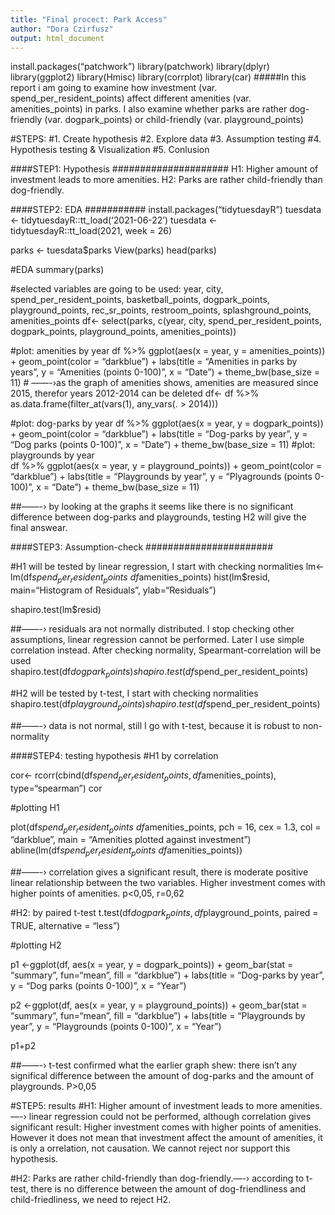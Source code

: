 ```yaml
---
title: "Final procect: Park Access"
author: "Dora Czirfusz"
output: html_document
---
```

install.packages("patchwork")
library(patchwork)
library(dplyr)
library(ggplot2)
library(Hmisc)
library(corrplot)
library(car)
#####In this report i am going to examine how investment (var. spend_per_resident_points) affect different amenities  (var. amenities_points) in parks. I also examine whether parks are rather dog-friendly (var. dogpark_points) or child-friendly (var. playground_points)

#STEPS:
  #1. Create hypothesis
  #2. Explore data
  #3. Assumption testing
  #4. Hypothesis testing & Visualization
  #5. Conlusion
  
####STEP1: Hypothesis
#####################
H1: Higher amount of investment leads to more amenities.
H2: Parks are rather child-friendly than dog-friendly.

####STEP2: EDA
###########
install.packages("tidytuesdayR")
tuesdata <- tidytuesdayR::tt_load('2021-06-22')
tuesdata <- tidytuesdayR::tt_load(2021, week = 26)

parks <- tuesdata$parks
View(parks)
head(parks)

#EDA
summary(parks)

#selected variables are going to be used: year, city, spend_per_resident_points, basketball_points, dogpark_points, playground_points, rec_sr_points, restroom_points, splashground_points, amenities_points
df<- select(parks, c(year, city, spend_per_resident_points, dogpark_points, playground_points,  amenities_points))

#plot: amenities by year
df %>%
ggplot(aes(x = year, y = amenities_points)) +
      geom_point(color = "darkblue") +
      labs(title = "Amenities in parks by years",
           y = "Amenities (points 0-100)",
           x = "Date") + theme_bw(base_size = 11)
# -------›as the graph of amenities shows, amenities are measured since 2015, therefor years 2012-2014 can be deleted
df<- df %>% as.data.frame(filter_at(vars(1), any_vars(. > 2014)))


#plot: dog-parks by year
df %>%
ggplot(aes(x = year, y = dogpark_points)) +
      geom_point(color = "darkblue") +
      labs(title = "Dog-parks by year",
           y = "Dog parks (points 0-100)",
           x = "Date") + theme_bw(base_size = 11)
#plot: playgrounds by year         
df %>%
ggplot(aes(x = year, y = playground_points)) +
      geom_point(color = "darkblue") +
      labs(title = "Playgrounds by year",
           y = "Plyagrounds (points 0-100)",
           x = "Date") + theme_bw(base_size = 11)
           

##-------› by looking at the graphs it seems like there is no significant difference between dog-parks and playgrounds, testing H2 will give the final answear.

####STEP3: Assumption-check
#######################

#H1 will be tested by linear regression, I start with checking normalities
lm<- lm(df$spend_per_resident_points ~ df$amenities_points)
hist(lm$resid, main="Histogram of Residuals",
 ylab="Residuals")
 
shapiro.test(lm$resid)

##-------› residuals ara not normally distributed. I stop checking other assumptions, linear regression cannot be performed. Later I use simple correlation instead. After checking normality, Spearmant-correlation will be used
shapiro.test(df$dogpark_points)
shapiro.test(df$spend_per_resident_points)

#H2 will be tested by t-test, I start with checking normalities
shapiro.test(df$playground_points)
shapiro.test(df$spend_per_resident_points)

##-------› data is not normal, still I go with t-test, because it is robust to non-normality 

####STEP4: testing hypothesis
#H1 by correlation

cor<- rcorr(cbind(df$spend_per_resident_points, df$amenities_points), type="spearman")
cor

#plotting H1

plot(df$spend_per_resident_points ~ df$amenities_points, pch = 16, cex = 1.3, col = "darkblue", main = "Amenities plotted against investment")
abline(lm(df$spend_per_resident_points ~ df$amenities_points))
         
##-------› correlation gives a significant result, there is moderate positive linear relationship between the two variables.  Higher investment comes with higher points of amenities. p<0,05, r=0,62


#H2: by paired t-test
t.test(df$dogpark_points, df$playground_points, paired = TRUE, alternative = "less")


#plotting H2          

p1 <-ggplot(df, aes(x = year, y = dogpark_points)) +
      geom_bar(stat = "summary", fun="mean", fill = "darkblue") +
      labs(title = "Dog-parks by year",
           y = "Dog parks (points 0-100)",
           x = "Year")

p2 <-ggplot(df, aes(x = year, y = playground_points)) +
      geom_bar(stat = "summary", fun="mean", fill = "darkblue") +
      labs(title = "Playgrounds by year",
           y = "Playgrounds (points 0-100)",
           x = "Year")
           
p1+p2

##-------› t-test confirmed what the earlier graph shew: there isn't any significal difference between the amount of dog-parks and the amount of playgrounds. P>0,05

#STEP5: results
#H1: Higher amount of investment leads to more amenities. ----› linear regression could not be performed, although correlation gives significant result: Higher investment comes with higher points of amenities. However it does not mean that investment affect the amount of amenities, it is only a orrelation, not causation. We cannot reject nor support this hypothesis.

#H2: Parks are rather child-friendly than dog-friendly.----› according to t-test, there is no difference between the amount of dog-friendliness and child-friedliness, we need to reject H2.

